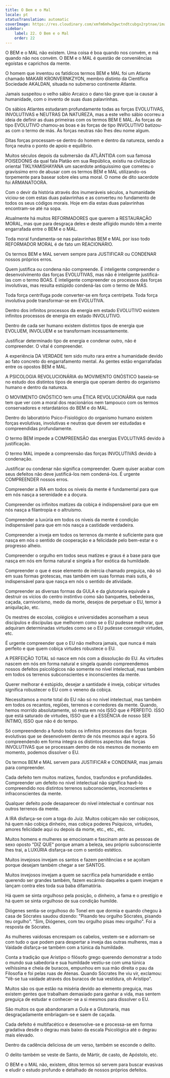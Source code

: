 ```yaml
---
title: O Bem e o Mal
locale: pt
statusTranslation: automatic
coverImage: https://res.cloudinary.com/xmfm6mhw3gwctndtcubgx2rptnae/image/upload/v1740337243/small_cover_educacion_fundamental_a051170f1c.webp
sidebar:
    label: 22. O Bem e o Mal
    order: 22
---
```

O BEM e o MAL não existem. Uma coisa é boa quando nos convém, e má quando não nos convém. O BEM e o MAL é questão de conveniências egoístas e caprichos da mente.

O homem que inventou os fatídicos termos BEM e MAL foi um Atlante chamado MAKARI KRONVERNKZYON, membro distinto da Científica Sociedade AKALDAN, situada no submerso continente Atlante.

Jamais suspeitou o velho sábio Arcaico o dano tão grave que ia causar à humanidade, com o invento de suas duas palavrinhas.

Os sábios Atlantes estudaram profundamente todas as forças EVOLUTIVAS, INVOLUTIVAS e NEUTRAS DA NATUREZA, mas a este velho sábio ocorreu a ideia de definir as duas primeiras com os termos BEM E MAL. Às forças de tipo EVOLUTIVO chamou-as boas e às forças de tipo INVOLUTIVO batizou-as com o termo de más. Às forças neutras não lhes deu nome algum.

Ditas forças processam-se dentro do homem e dentro da natureza, sendo a força neutra o ponto de apoio e equilíbrio.

Muitos séculos depois da submersão da ATLÂNTIDA com sua famosa POISEDONIS da qual fala Platão em sua República, existiu na civilização oriental TIKLYAMISHAYANA um sacerdote antiquíssimo que cometeu o gravíssimo erro de abusar com os termos BEM e MAL utilizando-os torpemente para basear sobre eles uma moral. O nome de dito sacerdote foi ARMANATOORA.

Com o devir da história através dos inumeráveis séculos, a humanidade viciou-se com estas duas palavrinhas e as converteu no fundamento de todos os seus códigos morais. Hoje em dia estas duas palavrinhas encontram-se até na sopa.

Atualmente há muitos REFORMADORES que querem a RESTAURAÇÃO MORAL, mas que para desgraça deles e deste afligido mundo têm a mente engarrafada entre o BEM e o MAL.

Toda moral fundamenta-se nas palavrinhas BEM e MAL por isso todo REFORMADOR MORAL é de fato um REACIONÁRIO.

Os termos BEM e MAL servem sempre para JUSTIFICAR ou CONDENAR nossos próprios erros.

Quem justifica ou condena não compreende. É inteligente compreender o desenvolvimento das forças EVOLUTIVAS, mas não é inteligente justificá-las com o termo BOAS. É inteligente compreender os processos das forças involutivas, mas resulta estúpido condená-las com o termo de MÁS.

Toda força centrífuga pode converter-se em força centrípeta. Toda força involutiva pode transformar-se em EVOLUTIVA.

Dentro dos infinitos processos da energia em estado EVOLUTIVO existem infinitos processos de energia em estado INVOLUTIVO.

Dentro de cada ser humano existem distintos tipos de energia que EVOLUEM, INVOLUEM e se transformam incessantemente.

Justificar determinado tipo de energia e condenar outro, não é compreender. O vital é compreender.

A experiência DA VERDADE tem sido muito rara entre a humanidade devido ao fato concreto do engarrafamento mental. As gentes estão engarrafadas entre os opostos BEM e MAL.

A PSICOLOGIA REVOLUCIONÁRIA do MOVIMENTO GNÓSTICO baseia-se no estudo dos distintos tipos de energia que operam dentro do organismo humano e dentro da natureza.

O MOVIMENTO GNÓSTICO tem uma ÉTICA REVOLUCIONÁRIA que nada tem que ver com a moral dos reacionários nem tampouco com os termos conservadores e retardatários do BEM e do MAL.

Dentro do laboratório Psico-Fisiológico do organismo humano existem forças evolutivas, involutivas e neutras que devem ser estudadas e compreendidas profundamente.

O termo BEM impede a COMPREENSÃO das energias EVOLUTIVAS devido à justificação.

O termo MAL impede a compreensão das forças INVOLUTIVAS devido à condenação.

Justificar ou condenar não significa compreender. Quem quiser acabar com seus defeitos não deve justificá-los nem condená-los. É urgente COMPREENDER nossos erros.

Compreender a IRA em todos os níveis da mente é fundamental para que em nós nasça a serenidade e a doçura.

Compreender os infinitos matizes da cobiça é indispensável para que em nós nasça a filantropia e o altruísmo.

Compreender a luxúria em todos os níveis da mente é condição indispensável para que em nós nasça a castidade verdadeira.

Compreender a inveja em todos os terrenos da mente é suficiente para que nasça em nós o sentido de cooperação e a felicidade pelo bem-estar e o progresso alheio.

Compreender o orgulho em todos seus matizes e graus é a base para que nasça em nós em forma natural e singela a flor exótica da humildade.

Compreender o que é esse elemento de inércia chamado preguiça, não só em suas formas grotescas, mas também em suas formas mais sutis, é indispensável para que nasça em nós o sentido de atividade.

Compreender as diversas formas da GULA e da glutonaria equivale a destruir os vícios do centro instintivo como são banquetes, bebedeiras, caçada, carnivorismo, medo da morte, desejos de perpetuar o EU, temor à aniquilação, etc.

Os mestres de escolas, colégios e universidades aconselham a seus discípulos e discípulas que melhorem como se o EU pudesse melhorar, que adquiram determinadas virtudes como se o EU pudesse conseguir virtudes, etc.

É urgente compreender que o EU não melhora jamais, que nunca é mais perfeito e que quem cobiça virtudes robustece o EU.

A PERFEIÇÃO TOTAL só nasce em nós com a dissolução do EU. As virtudes nascem em nós em forma natural e singela quando compreendemos nossos defeitos psicológicos não somente no nível intelectual, mas também em todos os terrenos subconscientes e inconscientes da mente.

Querer melhorar é estúpido, desejar a santidade é inveja, cobiçar virtudes significa robustecer o EU com o veneno da cobiça.

Necessitamos a morte total do EU não só no nível intelectual, mas também em todos os recantos, regiões, terrenos e corredores da mente. Quando, hemos morrido absolutamente, só resta em nós ISSO que é PERFEITO. ISSO que está saturado de virtudes, ISSO que é a ESSÊNCIA de nosso SER ÍNTIMO, ISSO que não é do tempo.

Só compreendendo a fundo todos os infinitos processos das forças evolutivas que se desenvolvem dentro de nós mesmos aqui e agora. Só compreendendo em forma íntegra os distintos aspectos das forças INVOLUTIVAS que se processam dentro de nós mesmos de momento em momento, podemos dissolver o EU.

Os termos BEM e MAL servem para JUSTIFICAR e CONDENAR, mas jamais para compreender.

Cada defeito tem muitos matizes, fundos, trasfondos e profundidades. Compreender um defeito no nível intelectual não significa havê-lo compreendido nos distintos terrenos subconscientes, inconscientes e infraconscientes da mente.

Qualquer defeito pode desaparecer do nível intelectual e continuar nos outros terrenos da mente.

A IRA disfarça-se com a toga do Juiz. Muitos cobiçam não ser cobiçosos, há quem não cobiça dinheiro, mas cobiça poderes Psíquicos, virtudes, amores felicidade aqui ou depois da morte, etc., etc., etc.

Muitos homens e mulheres se emocionam e fascinam ante as pessoas de sexo oposto "DIZ QUE" porque amam a beleza, seu próprio subconsciente lhes trai, a LUXÚRIA disfarça-se com o sentido estético.

Muitos invejosos invejam os santos e fazem penitências e se açoitam porque desejam também chegar a ser SANTOS.

Muitos invejosos invejam a quem se sacrifica pela humanidade e então querendo ser grandes também, fazem escárnio daqueles a quem invejam e lançam contra eles toda sua baba difamatória.

Há quem se sinta orgulhoso pela posição, o dinheiro, a fama e o prestígio e há quem se sinta orgulhoso de sua condição humilde.

Diógenes sentia-se orgulhoso do Tonel em que dormia e quando chegou à casa de Sócrates saudou dizendo: "Pisando teu orgulho Sócrates, pisando teu orgulho". "Sim, Diógenes, com teu orgulho pisas meu orgulho". Foi a resposta de Sócrates.

As mulheres vaidosas encrespam os cabelos, vestem-se e adornam-se com tudo o que podem para despertar a inveja das outras mulheres, mas a Vaidade disfarça-se também com a túnica da humildade.

Conta a tradição que Aristipo o filósofo grego querendo demonstrar a todo o mundo sua sabedoria e sua humildade vestiu-se com uma túnica velhíssima e cheia de buracos, empunhou em sua mão direita o pau da Filosofia e foi pelas ruas de Atenas. Quando Sócrates lhe viu vir, exclamou: "Vê-se tua vaidade através dos buracos de tua vestidura, oh Aristipo".

Muitos são os que estão na miséria devido ao elemento preguiça, mas existem gentes que trabalham demasiado para ganhar a vida, mas sentem preguiça de estudar e conhecer-se a si mesmos para dissolver o EU.

São muitos os que abandonaram a Gula e a Glutonaria, mas desgraçadamente embriagam-se e saem de caçada.

Cada defeito é multifacético e desenvolve-se e processa-se em forma gradativa desde o degrau mais baixo da escala Psicológica até o degrau mais elevado.

Dentro da cadência deliciosa de um verso, também se esconde o delito.

O delito também se veste de Santo, de Mártir, de casto, de Apóstolo, etc.

O BEM e o MAL não, existem, ditos termos só servem para buscar evasivas e eludir o estudo profundo e detalhado de nossos próprios defeitos.

